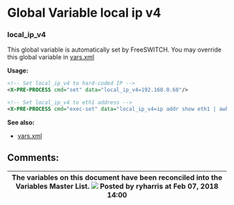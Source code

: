 
# Global Variable local ip v4 

### local_ip_v4

This global variable is automatically set by FreeSWITCH. You may override this global variable in [vars.xml](../../Configuration/Configuring-FreeSWITCH/vars.xml_7144079.mdx#about)

**Usage:**

```xml
<!-- Set local_ip_v4 to hard-coded IP -->
<X-PRE-PROCESS cmd="set" data="local_ip_v4=192.168.0.68"/>

<!-- Set local_ip_v4 to eth1 address -->
<X-PRE-PROCESS cmd="exec-set" data="local_ip_v4=ip addr show eth1 | awk '/inet /{print $2}' | head -n 1 | cut -d '/' -f 1"/>
```

**See also:**

* [vars.xml](../../Configuration/Configuring-FreeSWITCH/vars.xml_7144079.mdx#about)

## Comments:

| The variables on this document have been reconciled into the Variables Master List. ![](/images/icons/contenttypes/comment_16.png) Posted by ryharris at Feb 07, 2018 14:00 |
| -------------------------------------------------------------------------------------------------------------------------------------------------------------------------- |


